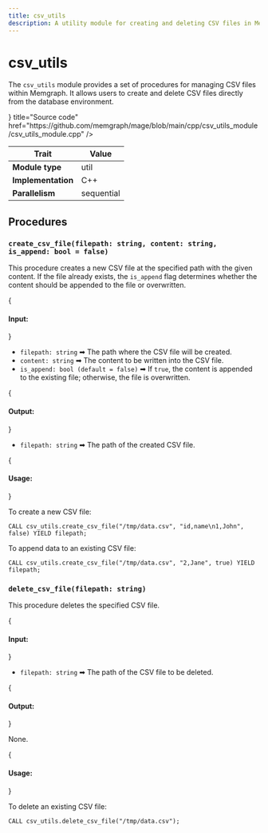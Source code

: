 ```yaml
---
title: csv_utils
description: A utility module for creating and deleting CSV files in Memgraph.
---
```



# csv_utils

The `csv_utils` module provides a set of procedures for managing CSV files within Memgraph.
It allows users to create and delete CSV files directly from the database environment.

<Cards>
  <Cards.Card
    icon={<GitHub />}
    title="Source code"
    href="https://github.com/memgraph/mage/blob/main/cpp/csv_utils_module/csv_utils_module.cpp"
  />
</Cards>

| Trait               | Value               |
| ------------------- | ------------------- |
| **Module type**     | util                |
| **Implementation**  | C++                 |
| **Parallelism**     | sequential          |

## Procedures

### `create_csv_file(filepath: string, content: string, is_append: bool = false)`

This procedure creates a new CSV file at the specified path with the given content.
If the file already exists, the `is_append` flag determines whether the content should be appended to the file or overwritten.

{<h4 className="custom-header"> Input: </h4>}

- `filepath: string` ➡ The path where the CSV file will be created.
- `content: string` ➡ The content to be written into the CSV file.
- `is_append: bool (default = false)` ➡ If `true`, the content is appended to the existing file; otherwise, the file is overwritten.

{<h4 className="custom-header"> Output: </h4>}

- `filepath: string` ➡ The path of the created CSV file.

{<h4 className="custom-header"> Usage: </h4>}

To create a new CSV file:

```cypher
CALL csv_utils.create_csv_file("/tmp/data.csv", "id,name\n1,John", false) YIELD filepath;
```

To append data to an existing CSV file:

```cypher
CALL csv_utils.create_csv_file("/tmp/data.csv", "2,Jane", true) YIELD filepath;
```

### `delete_csv_file(filepath: string)`

This procedure deletes the specified CSV file.

{<h4 className="custom-header"> Input: </h4>}

- `filepath: string` ➡ The path of the CSV file to be deleted.

{<h4 className="custom-header"> Output: </h4>}

None.

{<h4 className="custom-header"> Usage: </h4>}

To delete an existing CSV file:

```cypher
CALL csv_utils.delete_csv_file("/tmp/data.csv");
```
